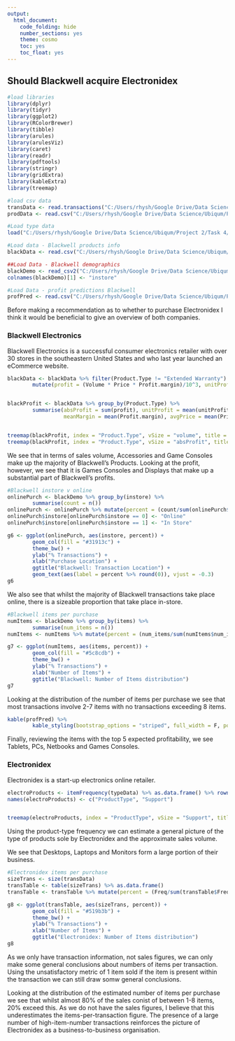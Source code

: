```yaml
---
output:
  html_document:
    code_folding: hide
    number_sections: yes
    theme: cosmo
    toc: yes
    toc_float: yes
---
```


## Should Blackwell acquire Electronidex

```r
#load libraries
library(dplyr)
library(tidyr)
library(ggplot2)
library(RColorBrewer)
library(tibble)
library(arules)
library(arulesViz)
library(caret)
library(readr)
library(pdftools)
library(stringr)
library(gridExtra)
library(kableExtra)
library(treemap)
```

```r
#load csv data
transData <- read.transactions("C:/Users/rhysh/Google Drive/Data Science/Ubiqum/Project 2/Task 4/data/ElectronidexTransactions2017.csv", format = "basket", sep = ",")
prodData <- read.csv("C:/Users/rhysh/Google Drive/Data Science/Ubiqum/Project 2/Task 4/data/ElectronidexTransactions2017.csv", header = FALSE)

#Load type data
load("C:/Users/rhysh/Google Drive/Data Science/Ubiqum/Project 2/Task 4/output/typeData.RDS") 

#Load data - Blackwell products info
blackData <- read.csv("C:/Users/rhysh/Google Drive/Data Science/Ubiqum/Project 2/Task 4/data/existingProductAttributes.csv")

##Load Data - Blackwell demographics
blackDemo <- read_csv2("C:/Users/rhysh/Google Drive/Data Science/Ubiqum/Project 2/Task 4/data/Blackwell_Demographic_Data.csv")
colnames(blackDemo)[1] <- "instore"

#Load Data - profit predictions Blackwell
profPred <- read.csv("C:/Users/rhysh/Google Drive/Data Science/Ubiqum/Project 2/Task 4/data/BWNewProfitPredictions.csv")
```

Before making a recommendation as to whether to purchase Electronidex I think it would be beneficial to give an overview of both companies.

### Blackwell Electronics

Blackwell Electronics is a successful consumer electronics retailer with over 30 stores in the southeastern United States and who last year launched an eCommerce website.

```r
blackData <- blackData %>% filter(Product.Type != "Extended Warranty") %>% 
        mutate(profit = (Volume * Price * Profit.margin)/10^3, unitProfit = Price * Profit.margin)


blackProfit <- blackData %>% group_by(Product.Type) %>%
        summarise(absProfit = sum(profit), unitProfit = mean(unitProfit), volume = sum(Volume), 
                  meanMargin = mean(Profit.margin), avgPrice = mean(Price))


treemap(blackProfit, index = "Product.Type", vSize = "volume", title = "Blackwell Sales Volume by Product Type")
treemap(blackProfit, index = "Product.Type", vSize = "absProfit", title = "Blackwell Profit by Product Type")
```

We see that in terms of sales volume, Accessories and Game Consoles make up the majority of Blackwell's Products. Looking at the profit, however, we see that it is Games Consoles and Displays that make up a substantial part of Blackwell's profits.

```r
#Blackwell instore v online 
onlinePurch <- blackDemo %>% group_by(instore) %>%
        summarise(count = n())
onlinePurch <- onlinePurch %>% mutate(percent = (count/sum(onlinePurch$count))*100)
onlinePurch$instore[onlinePurch$instore == 0] <- "Online"
onlinePurch$instore[onlinePurch$instore == 1] <- "In Store"

g6 <- ggplot(onlinePurch, aes(instore, percent)) +
        geom_col(fill = "#31913c") +
        theme_bw() +
        ylab("% Transactions") + 
        xlab("Purchase Location") + 
        ggtitle("Blackwell: Transaction Location") +
        geom_text(aes(label = percent %>% round(0)), vjust = -0.3)
g6
```

We also see that whilst the majority of Blackwell transactions take place online, there is a sizeable proportion that take place in-store.

```r
#Blackwell items per purchase
numItems <- blackDemo %>% group_by(items) %>%
        summarise(num_items = n())
numItems <- numItems %>% mutate(percent = (num_items/sum(numItems$num_items))*100)

g7 <- ggplot(numItems, aes(items, percent)) +
        geom_col(fill = "#5c8cdb") +
        theme_bw() +
        ylab("% Transactions") + 
        xlab("Number of Items") + 
        ggtitle("Blackwell: Number of Items distribution")
g7
```

Looking at the distribution of the number of items per purchase we see that most transactions involve 2-7 items with no transactions exceeding 8 items.


```r
kable(profPred) %>%
        kable_styling(bootstrap_options = "striped", full_width = F, position = "left")
```

Finally, reviewing the items with the top 5 expected profitability, we see Tablets, PCs, Netbooks and Games Consoles.

### Electronidex

Electronidex is a start-up electronics online retailer.
```r
electroProducts <- itemFrequency(typeData) %>% as.data.frame() %>% rownames_to_column()
names(electroProducts) <- c("ProductType", "Support")


treemap(electroProducts, index = "ProductType", vSize = "Support", title = "Electronidex Sales Volume (est.) by Product Type")
```

Using the product-type frequency we can estimate a general picture of the type of products sole by Electronidex and the approximate sales volume.

We see that Desktops, Laptops and Monitors form a large portion of their business.

```r
#Electronidex items per purchase
sizeTrans <- size(transData)
transTable <- table(sizeTrans) %>% as.data.frame()
transTable <- transTable %>% mutate(percent = (Freq/sum(transTable$Freq))*100)

g8 <- ggplot(transTable, aes(sizeTrans, percent)) +
        geom_col(fill = "#519b3b") +
        theme_bw() +
        ylab("% Transactions") + 
        xlab("Number of Items") + 
        ggtitle("Electronidex: Number of Items distribution")
g8
```

As we only have transaction information, not sales figures, we can only make some general conclusions about numbers of items per transaction. Using the unsatisfactory metric of 1 item sold if the item is present within the transaction we can still draw somw general conclusions.

Looking at the distribution of the estimated number of items per purchase we see that whilst almost 80% of the sales conist of between 1-8 items, 20% exceed this. As we do not have the sales figures, I believe that this underestimates the items-per-transaction figure. The presence of a large number of high-item-number transactions reinforces the picture of Electronidex as a business-to-business organisation.
